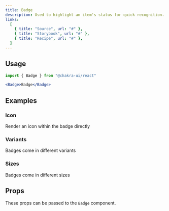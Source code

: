 ```yaml
---
title: Badge
description: Used to highlight an item's status for quick recognition.
links:
  [
    { title: "Source", url: "#" },
    { title: "Storybook", url: "#" },
    { title: "Recipe", url: "#" },
  ]
---
```


<ExampleTabs name="badge-basic" />

## Usage

```jsx
import { Badge } from "@chakra-ui/react"
```

```jsx
<Badge>Badge</Badge>
```

## Examples

### Icon

Render an icon within the badge directly

<ExampleTabs name="badge-with-icon" />

### Variants

Badges come in different variants

<ExampleTabs name="badge-with-variants" />

### Sizes

Badges come in different sizes

<ExampleTabs name="badge-with-sizes" />

## Props

These props can be passed to the `Badge` component.

<PropTable component="Badge" part="Badge" />
